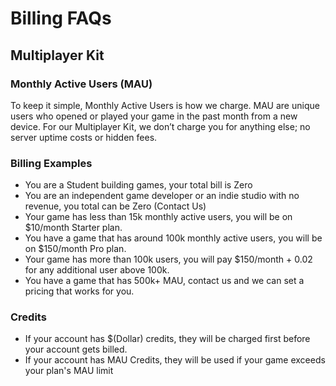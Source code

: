 

# Billing FAQs

## Multiplayer Kit

### Monthly Active Users (MAU)
To keep it simple, Monthly Active Users is how we charge. MAU are unique users who opened or played your game in the past month from a new device. For our Multiplayer Kit, we don’t charge you for anything else; no server uptime costs or hidden fees.

### Billing Examples
- You are a Student building games, your total bill is Zero
- You are an independent game developer or an indie studio with no revenue, you total can be Zero (Contact Us)
- Your game has less than 15k monthly active users, you will be on $10/month Starter plan.
- You have a game that has around 100k monthly active users, you will be on $150/month Pro plan.
- Your game has more than 100k users, you will pay $150/month + 0.02 for any additional user above 100k.
- You have a game that has 500k+ MAU, contact us and we can set a pricing that works for you.

### Credits
- If your account has $(Dollar) credits, they will be charged first before your account gets billed.
- If your account has MAU Credits, they will be used if your game exceeds your plan's MAU limit

